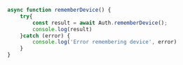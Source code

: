 ```javascript
async function rememberDevice() {
    try{
        const result = await Auth.rememberDevice();
        console.log(result)
    }catch (error) {
        console.log('Error remembering device', error)
    }
}
```